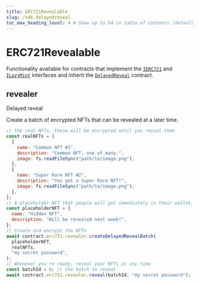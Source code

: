 ```yaml
---
title: ERC721Revealable
slug: /sdk.delayedreveal
toc_max_heading_level: 4 # Show up to h4 in table of contents (default is up to h3)
---
```


# ERC721Revealable

Functionality available for contracts that implement the
[`IERC721`](/contracts/IERC721) and
[`ILazyMint`](/contracts/IBurnableERC721) interfaces and inherit the
[`DelayedReveal`](/contracts/DelayedReveal) contract.

## revealer

Delayed reveal

Create a batch of encrypted NFTs that can be revealed at a later time.

```javascript
// the real NFTs, these will be encrypted until you reveal them
const realNFTs = [
  {
    name: "Common NFT #1",
    description: "Common NFT, one of many.",
    image: fs.readFileSync("path/to/image.png"),
  },
  {
    name: "Super Rare NFT #2",
    description: "You got a Super Rare NFT!",
    image: fs.readFileSync("path/to/image.png"),
  },
];
// A placeholder NFT that people will get immediately in their wallet, and will be converted to the real NFT at reveal time
const placeholderNFT = {
  name: "Hidden NFT",
  description: "Will be revealed next week!",
};
// Create and encrypt the NFTs
await contract.erc721.revealer.createDelayedRevealBatch(
  placeholderNFT,
  realNFTs,
  "my secret password",
);
// Whenever you're ready, reveal your NFTs at any time
const batchId = 0; // the batch to reveal
await contract.erc721.revealer.reveal(batchId, "my secret password");
```

